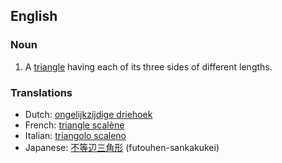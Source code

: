 ==English==

===Noun===

{{en-noun|sg=[[scalene]] [[triangle]]}}

# {{geometry}} A [[triangle]] having each of its three sides of different lengths.

===Translations===
{{top}}
*Dutch: [[ongelijkzijdige driehoek]]
*French: [[triangle scalène]] {{f}}
*Italian: [[triangolo scaleno]] {{m}}
*Japanese: [[不等辺三角形]] (futouhen-sankakukei)
{{bottom}}
